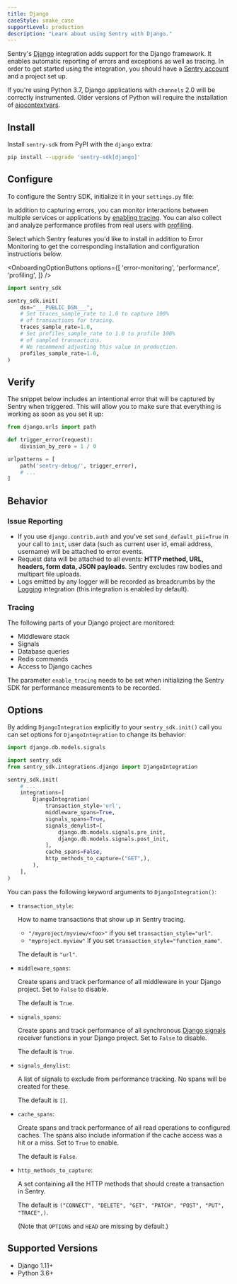 ```yaml
---
title: Django
caseStyle: snake_case
supportLevel: production
description: "Learn about using Sentry with Django."
---
```


Sentry's [Django](https://www.djangoproject.com/) integration adds support for the Django framework. It enables automatic reporting of errors and exceptions as well as tracing. In order to get started using the integration, you should have a [Sentry account](https://sentry.io) and a project set up.

<Note>

If you're using Python 3.7, Django applications with `channels` 2.0 will be correctly instrumented. Older versions of Python will require the installation of [aiocontextvars](https://pypi.org/project/aiocontextvars/).

</Note>

## Install

Install `sentry-sdk` from PyPI with the `django` extra:

```bash
pip install --upgrade 'sentry-sdk[django]'
```

## Configure

To configure the Sentry SDK, initialize it in your `settings.py` file:

In addition to capturing errors, you can monitor interactions between multiple services or applications by [enabling tracing](/concepts/key-terms/tracing/). You can also collect and analyze performance profiles from real users with [profiling](/product/explore/profiling/).

Select which Sentry features you'd like to install in addition to Error Monitoring to get the corresponding installation and configuration instructions below.

<OnboardingOptionButtons
  options={[
    'error-monitoring',
    'performance',
    'profiling',
  ]}
/>

```python {filename:settings.py} {"onboardingOptions": {"performance": "5-7", "profiling": "8-11"}}
import sentry_sdk

sentry_sdk.init(
    dsn="___PUBLIC_DSN___",
    # Set traces_sample_rate to 1.0 to capture 100%
    # of transactions for tracing.
    traces_sample_rate=1.0,
    # Set profiles_sample_rate to 1.0 to profile 100%
    # of sampled transactions.
    # We recommend adjusting this value in production.
    profiles_sample_rate=1.0,
)
```

## Verify

The snippet below includes an intentional error that will be captured by Sentry when triggered. This will allow you to make sure that everything is working as soon as you set it up:

```python
from django.urls import path

def trigger_error(request):
    division_by_zero = 1 / 0

urlpatterns = [
    path('sentry-debug/', trigger_error),
    # ...
]
```

## Behavior

<Include name="python-uwsgi-warning.mdx" />

### Issue Reporting

- If you use `django.contrib.auth` and you've set `send_default_pii=True` in your call to `init`, user data (such as current user id, email address, username) will be attached to error events.
- Request data will be attached to all events: **HTTP method, URL, headers, form data, JSON payloads**. Sentry excludes raw bodies and multipart file uploads.
- Logs emitted by any logger will be recorded as breadcrumbs by the [Logging](/platforms/python/integrations/logging/) integration (this integration is enabled by default).

### Tracing

The following parts of your Django project are monitored:

- Middleware stack
- Signals
- Database queries
- Redis commands
- Access to Django caches

<Note>

The parameter `enable_tracing` needs to be set when initializing the Sentry SDK for performance measurements to be recorded.

</Note>

## Options

By adding `DjangoIntegration` explicitly to your `sentry_sdk.init()` call you can set options for `DjangoIntegration` to change its behavior:

```python
import django.db.models.signals

import sentry_sdk
from sentry_sdk.integrations.django import DjangoIntegration

sentry_sdk.init(
    # ...
    integrations=[
        DjangoIntegration(
            transaction_style='url',
            middleware_spans=True,
            signals_spans=True,
            signals_denylist=[
                django.db.models.signals.pre_init,
                django.db.models.signals.post_init,
            ],
            cache_spans=False,
            http_methods_to_capture=("GET",),
        ),
    ],
)
```

You can pass the following keyword arguments to `DjangoIntegration()`:

- `transaction_style`:

  How to name transactions that show up in Sentry tracing.

  - `"/myproject/myview/<foo>"` if you set `transaction_style="url"`.
  - `"myproject.myview"` if you set `transaction_style="function_name"`.

  The default is `"url"`.

- `middleware_spans`:

  Create spans and track performance of all middleware in your Django project. Set to `False` to disable.

  The default is `True`.

- `signals_spans`:

  Create spans and track performance of all synchronous [Django signals](https://docs.djangoproject.com/en/dev/topics/signals/) receiver functions in your Django project. Set to `False` to disable.

  The default is `True`.

- `signals_denylist`:

  A list of signals to exclude from performance tracking. No spans will be created for these.

  The default is `[]`.

- `cache_spans`:

  Create spans and track performance of all read operations to configured caches. The spans also include information if the cache access was a hit or a miss. Set to `True` to enable.

  The default is `False`.

- `http_methods_to_capture`:

  A set containing all the HTTP methods that should create a transaction in Sentry.

  The default is `("CONNECT", "DELETE", "GET", "PATCH", "POST", "PUT", "TRACE",)`.

  (Note that `OPTIONS` and `HEAD` are missing by default.)


## Supported Versions

- Django 1.11+
- Python 3.6+

<Include name="python-use-older-sdk-for-legacy-support.mdx" />
